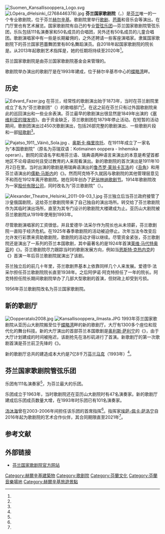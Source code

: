 [[File:Suomen_Kansallisooppera_Logo.svg|thumb]]
[[File:LOpéra_dHelsinki_(2768446378).jpg|thumb]]
'''芬兰国家歌剧院'''（{{lang-fi|Suomen Kansallisooppera}}，{{lang-sv|Finlands nationalopera}}）是[[芬兰|芬兰]]唯一的一个专业歌剧院，位于芬兰[[赫尔辛基|赫尔辛基]]。歌剧院里举行[[歌剧|歌剧]]、[[芭蕾|芭蕾]]和音乐会等演出。在门厅里也有艺术展览。国家歌剧院有自己的专业[[管弦乐团|管弦乐团]]—芬兰国家歌剧院管弦乐团，乐队包括111名演奏家和50名成员的合唱团，另外还有50名成员的儿童合唱团。歌剧演唱家中有一些是长期雇佣的，之外还聘请一些客座演唱家。隶属国家歌剧院下的芬兰国家芭蕾舞团里有80名舞蹈演员。自2018年起国家歌剧院的院长是{{link-fi|吉塔·卡丹比|Gita Kadambi}}。从2013年起歌剧艺术指挥是{{tsl|fi|Lilli Paasikivi|莉莉·巴锡基维}}，她的任期将持续至2020年<ref name="hallinto"/>。

芬兰国家歌剧院是由芬兰国家歌剧院基金会来管理的。

歌剧院举办演出的歌剧厅是在1993年建成，位于赫尔辛基市中心的[[蝶略湾|蝶略湾]]畔。

== 历史 ==
[[File:Edvard_Fazer.jpg|thumb]]
在芬兰，经常性的歌剧演出始于1873年，当时在芬兰剧院里成立了名为“芬兰歌剧团”（{{lang-fi|Suomalainen ooppera}}）的歌唱部门<ref name="歌剧史"/>。在这之前在芬兰只有过外国歌剧院来此的巡回演出和一些业余表演。芬兰最早的歌剧演出很显然是1849年出演的《[[塞维利亚的理发师|塞维利亚的理发师]]》。由于资金缺乏，芬兰歌剧团在1879年停止活动。在短暂的活动期间，歌剧团演出过450次歌剧演出，包括26部完整的歌剧演出、一些歌剧片段和一部[[轻歌剧|轻歌剧]]<ref name="歌剧史"/>。

[[File:Pajatso_1911,_Väinö_Sola.jpg|thumb]]
{{tsl|fi|Edvard Fazer|爱德华·法采尔}}、[[奥斯卡·梅利康托|奥斯卡·梅里坎托]]、{{tsl|fi|Aino Ackté|爱诺·阿克特}}在1911年成立了一家名为“本国歌剧院”（原名为芬瑞双语：Kotimainen ooppera - Inhemska operan）。剧院的双语名字和用芬兰语、瑞典语两种语言来演出的本意是希望首都地区不论母语如何且受过教育的人来观看演出。新的歌剧院的首次演出是1911年10月2日在{{tsl|fi|Aleksanterin teatteri|亚历山大剧院}}里。当时出演的歌剧是用瑞典语演出的[[鲁杰罗·莱翁卡瓦洛|鲁杰罗·莱翁卡瓦洛]]的《[[丑角_(歌剧)|丑角]]》和用芬兰语演出的[[儒勒·马斯内|儒勒·马斯内]]的《{{le|那瓦拉少女|La Navarraise}}》。然而阿克特不久就因与歌剧院的其他管理层意见不和而在1912年离开歌剧院。她在同年创办了[[萨翁林纳歌剧节|萨翁林纳歌剧节]]。1914年歌剧院改为一家[[股份有限公司|股份有限公司]]，同时改名为“芬兰歌剧院”（{{lang-fi|Suomalainen Ooppera}}）。

[[File:Alexander_Theatre_Helsinki_2011-09-03_1.jpg|thumb]]
芬兰独立后当芬兰政府接管了沙皇俄国剧院，这给芬兰歌剧院带来了自己独自的演出场所。{{tsl|fi|Aleksanterin teatteri|亚历山大剧院}}转交给了芬兰歌剧院作为其临时演出场所，直至为其专门设计的歌剧院大楼建成为止。亚历山大剧院被芬兰歌剧院从1919年使用到1993年。

尽管歌剧演唱家的工资很低，并且爱德华·法采尔作为院长也从未领薪，芬兰歌剧院一直陷于经济危机。在1925年春季歌剧院的活动被迫停止。次年当法令改变后允许发行彩票来资助歌剧院，歌剧院的活动才得以继续。尽管资金紧张，芬兰歌剧院还是演出了一系列的芬兰本国歌剧，其中最著名的是1924年首演[[莱维·马代特奥亚|莱维·马代特奥亚]]的《{{tsl|en|The Ostrobothnians|奥斯特罗波的尼亚人}}》。芬兰歌剧院尽力跟踪当时的歌剧发展方向，例如当[[恩斯特·克热内克|恩斯特·克热内克]]的《{{tsl|en|Jonny spielt auf|容尼奏乐}}》首演一年后芬兰歌剧院就演出了该剧。

芬兰独立后的前几十年里，芬兰歌剧界基本上依靠同样几个人来发展。爱德华·法采尔担任芬兰歌剧院院长直至1938年。之后阿伊诺·阿克特担任了一年的院长。阿克特担任院长期间歌剧院举办了几部大型歌剧的首演，但财政上却受到亏损。

1956年芬兰歌剧院改名为芬兰国家歌剧院。

== 新的歌剧厅 ==
[[File:Oopperatalo2008.jpg|thumb]]
[[File:Kansallisooppera_ilmasta.JPG|thumb]]
1993年芬兰国家歌剧院从亚历山大剧院搬至位于[[蝶略湾|蝶略湾]]畔的新的歌剧厅。大厅有1300多个座位和现代化的舞台科技。新的大厅演出的首部芬兰本国歌剧是[[奥利斯·萨利宁|奥利斯·萨利宁]]的《{{tsl|en|Kullervo (Sallinen)|库莱尔沃 (歌剧)|库莱尔沃}}》，由于大厅计划建成的时间被拖迟，该剧抢先在洛杉矶进行了首演。新歌剧厅的第一次歌剧首演是芬兰前卫先锋{{tsl|fi|Erik Bergman|埃里克·贝里曼}}的《{{tsl|en|Det sjungande trädet (opera)|唱歌的树}}》。

新的歌剧厅总共的建造成本大约是7亿8千万[[芬兰马克|芬兰马克]]（1993年）<ref name="o-talo"/>。

== 芬兰国家歌剧院管弦乐团 ==
乐团有111名演奏家<ref name="orkesteri"/>，为芬兰最大的乐团。

乐团成立于1963年，当时歌剧院还在亚历山大剧院时有47名演奏家。新的歌剧厅建成后乐团成员数量大增，在1993年时乐团已有101名演奏家。

[[汤沐海|汤沐海]]曾在2003-2006年间担任该乐团的首席指挥<ref name="Tang"/>。指挥家[[埃萨-佩卡·萨洛宁|埃萨-佩卡·萨洛宁]]自2016年起为歌剧院的艺术合作伙伴，其合同期限直至2021年<ref name="orkesteri"/>。

== 参考文献 ==
{{Reflist|30em|refs=
<ref name="hallinto">{{cite web | url = https://oopperabaletti.fi/talo/ihmiset/johtoryhma/ | title = Oopperan ja Baletin johto | language = fi | publisher = Suomen kansallisooppera ja -baletti | accessdate = 2021-01-11 | archive-date = 2021-02-25 | archive-url = https://web.archive.org/web/20210225172916/https://oopperabaletti.fi/talo/ihmiset/johtoryhma/ | dead-url = no }}</ref>

<ref name="歌剧史">{{Cite book | author = Lampila, Hannu-Ilari | title = Suomalainen ooppera | location = Helsinki | publisher = WSOY | date = 1997 | ISBN = 951-0-21185-0 | accessdate = 2016-07-27 | language = fi}}</ref>

<ref name="o-talo">{{cite web | url = http://yle.fi/aihe/artikkeli/2011/01/04/kansallisooppera-bulevardilta-toolonlahdelle#media=51050 | title = Kansallisooppera Bulevardilta Töölönlahdelle | language = fi | publisher = Yle | date = 2011-01-04 | accessdate = 2016-07-27 | archive-date = 2021-01-28 | archive-url = https://web.archive.org/web/20210128161333/https://yle.fi/aihe/artikkeli/2011/01/04/kansallisooppera-bulevardilta-toolonlahdelle#media=51050 | dead-url = no }}</ref>

<ref name="Tang">{{cite web | url = http://www.muusikkojenliitto.fi/muusikko/muusikko_2003/8_koo40.html | title = Kansallisoopperan orkesteri täytti 40 vuotta | language = fi | publisher = muusikkojenliitto.fi | date = 2003-08 | accessdate = 2016-07-27 | deadurl = yes | archiveurl = https://web.archive.org/web/20150402173808/http://www.muusikkojenliitto.fi/muusikko/muusikko_2003/8_koo40.html | archivedate = 2015-04-02}}</ref>

<ref name="orkesteri">{{cite web | url = https://oopperabaletti.fi/talo/ihmiset/orkesteri/ | title = Suomen Kansallisoopperan orkesteri | language = fi | publisher = Suomen kansallisooppera ja -baletti | accessdate = 2021-01-11 | archive-date = 2021-04-17 | archive-url = https://web.archive.org/web/20210417173724/https://oopperabaletti.fi/talo/ihmiset/orkesteri/ | dead-url = no }}</ref>
}}

== 外部链接 ==
{{commonscat|Finnish National Opera}}
* [http://oopperabaletti.fi/ 芬兰国家歌剧院官方网站] {{Wayback|url=http://oopperabaletti.fi/ |date=20160726115741 }} {{fi}} {{sv}} {{en}}

{{赫尔辛基城市景观}}

[[Category:赫爾辛基建築物|Category:赫爾辛基建築物]]
[[Category:歌剧院|Category:歌剧院]]
[[Category:芬蘭文化|Category:芬蘭文化]]
[[Category:芬蘭音樂場地|Category:芬蘭音樂場地]]
[[Category:赫爾辛基旅遊景點|Category:赫爾辛基旅遊景點]]
